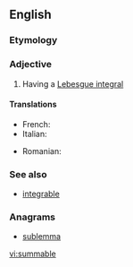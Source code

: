 ==English==

===Etymology===
{{suffix|sum|able}}

===Adjective===
{{en-adj}}

# {{context|mathematics|of a function|lang=en}} Having a [[Lebesgue integral]]

====Translations====
{{trans-top|having a Lebesgue integral}}
* French: {{t+|fr|sommable}}
* Italian: {{t-|it|sommabile}}
{{trans-mid}}
* Romanian: {{t-|ro|sumabil}}
{{trans-bottom}}

===See also===
* [[integrable]]

===Anagrams===
* [[sublemma#English|sublemma]]

[[vi:summable]]
